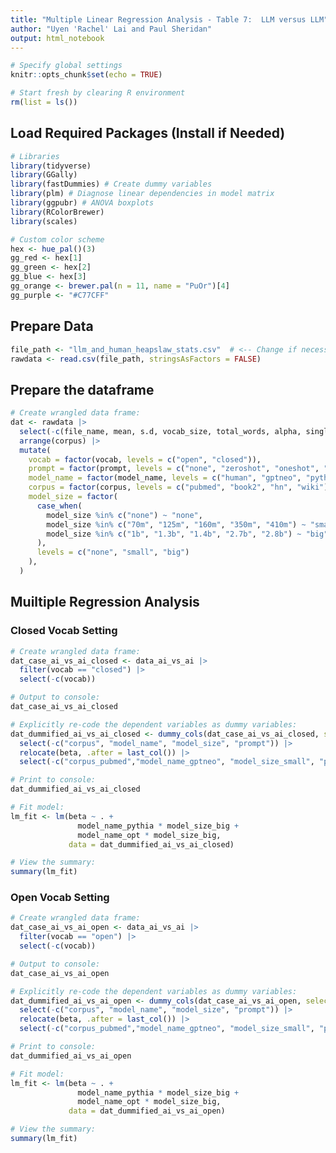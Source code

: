 ```yaml
---
title: "Multiple Linear Regression Analysis - Table 7:  LLM versus LLM"
author: "Uyen 'Rachel' Lai and Paul Sheridan"
output: html_notebook
---
```


```r
# Specify global settings
knitr::opts_chunk$set(echo = TRUE)

# Start fresh by clearing R environment
rm(list = ls())
```


## Load Required Packages (Install if Needed)

```r
# Libraries
library(tidyverse)
library(GGally)
library(fastDummies) # Create dummy variables
library(plm) # Diagnose linear dependencies in model matrix
library(ggpubr) # ANOVA boxplots
library(RColorBrewer)
library(scales)

# Custom color scheme
hex <- hue_pal()(3)
gg_red <- hex[1]
gg_green <- hex[2]
gg_blue <- hex[3]
gg_orange <- brewer.pal(n = 11, name = "PuOr")[4]
gg_purple <- "#C77CFF"
```

## Prepare Data

```r
file_path <- "llm_and_human_heapslaw_stats.csv"  # <-- Change if necessary
rawdata <- read.csv(file_path, stringsAsFactors = FALSE)
```

## Prepare the dataframe

```r
# Create wrangled data frame:
dat <- rawdata |>
  select(-c(file_name, mean, s.d, vocab_size, total_words, alpha, singleton_count, r)) |> #Drop
  arrange(corpus) |>
  mutate(
    vocab = factor(vocab, levels = c("open", "closed")),
    prompt = factor(prompt, levels = c("none", "zeroshot", "oneshot", "fewshot")),
    model_name = factor(model_name, levels = c("human", "gptneo", "pythia", "opt")),
    corpus = factor(corpus, levels = c("pubmed", "book2", "hn", "wiki")),
    model_size = factor(
      case_when(
        model_size %in% c("none") ~ "none",
        model_size %in% c("70m", "125m", "160m", "350m", "410m") ~ "small",
        model_size %in% c("1b", "1.3b", "1.4b", "2.7b", "2.8b") ~ "big"
      ),
      levels = c("none", "small", "big")
    ),
  )
```

## Muiltiple Regression Analysis

### Closed Vocab Setting

```r
# Create wrangled data frame:
dat_case_ai_vs_ai_closed <- data_ai_vs_ai |>
  filter(vocab == "closed") |>
  select(-c(vocab)) 

# Output to console:
dat_case_ai_vs_ai_closed
```

```r
# Explicitly re-code the dependent variables as dummy variables:
dat_dummified_ai_vs_ai_closed <- dummy_cols(dat_case_ai_vs_ai_closed, select_columns = c("corpus", "model_name", "model_size", "prompt")) |>
  select(-c("corpus", "model_name", "model_size", "prompt")) |>
  relocate(beta, .after = last_col()) |>
  select(-c("corpus_pubmed","model_name_gptneo", "model_size_small", "prompt_zeroshot"))

# Print to console:
dat_dummified_ai_vs_ai_closed
```

```r
# Fit model:
lm_fit <- lm(beta ~ . +
               model_name_pythia * model_size_big +
               model_name_opt * model_size_big,
             data = dat_dummified_ai_vs_ai_closed)

# View the summary:
summary(lm_fit)
```

### Open Vocab Setting

```r
# Create wrangled data frame:
dat_case_ai_vs_ai_open <- data_ai_vs_ai |>
  filter(vocab == "open") |>
  select(-c(vocab)) 

# Output to console:
dat_case_ai_vs_ai_open
```

```r
# Explicitly re-code the dependent variables as dummy variables:
dat_dummified_ai_vs_ai_open <- dummy_cols(dat_case_ai_vs_ai_open, select_columns = c("corpus", "model_name", "model_size", "prompt")) |>
  select(-c("corpus", "model_name", "model_size", "prompt")) |>
  relocate(beta, .after = last_col()) |>
  select(-c("corpus_pubmed","model_name_gptneo", "model_size_small", "prompt_zeroshot"))

# Print to console:
dat_dummified_ai_vs_ai_open
```

```r
# Fit model:
lm_fit <- lm(beta ~ . +
               model_name_pythia * model_size_big +
               model_name_opt * model_size_big,
             data = dat_dummified_ai_vs_ai_open)

# View the summary:
summary(lm_fit)
```

